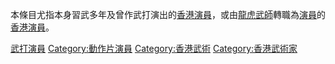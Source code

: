 {{Catnav|頁面分類|...|体育|搏擊運動|武术}}
{{Catnav|頁面分類|...|各國演員|中国演员|香港演員}}

本條目尤指本身習武多年及曾作武打演出的[[香港演員|香港演員]]，或由[[龍虎武師|龍虎武師]]轉職為[[演員|演員]]的[[香港演員|香港演員]]。

[[Category:香港演員|武打演員]]
[[Category:動作片演員|Category:動作片演員]]
[[Category:香港武術|Category:香港武術]]
[[Category:香港武術家|Category:香港武術家]]